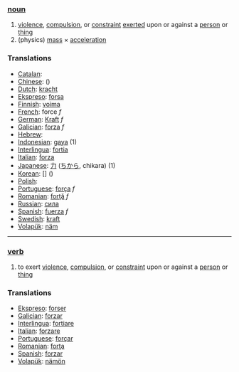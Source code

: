 === [[noun]] ===
# [[violence]], [[compulsion]], or [[constraint]] [[exerted]] upon or against a [[person]] or [[thing]]
# (physics) [[mass]] &times; [[acceleration]]

=== Translations ===

*[[Catalan]]: [[]] '' ''
*[[Chinese]]: [[]] ()
*[[Dutch]]: [[kracht]]
*[[Ekspreso]]: [[forsa]]
*[[Finnish]]: [[voima]]
*[[French]]: force ''f''
*[[German]]: [[Kraft]] ''f''
*[[Galician]]: [[forza]] ''f''
*[[Hebrew]]: [[]] '' ''
*[[Indonesian]]: [[gaya]] (1)
*[[Interlingua]]: [[fortia]]
*[[Italian]]: [[forza]] 
*[[Japanese]]: [[力]] ([[ちから]], chikara) (1)
*[[Korean]]: [[]] [] ()
*[[Polish]]: [[]]
*[[Portuguese]]: [[força]] ''f''
*[[Romanian]]: [[forţă]] ''f''
*[[Russian]]: [[сила]]
*[[Spanish]]: [[fuerza]] ''f''
*[[Swedish]]: [[kraft]]
*[[Volapük]]: [[näm]]

----

=== [[verb]] ===
# to exert [[violence]], [[compulsion]], or [[constraint]] upon or against a [[person]] or [[thing]]

=== Translations ===

*[[Ekspreso]]: [[forser]]
*[[Galician]]: [[forzar]]
*[[Interlingua]]: [[fortiare]]
*[[Italian]]: [[forzare]] 
*[[Portuguese]]: [[forçar]]
*[[Romanian]]: [[forţa]]
*[[Spanish]]: [[forzar]]
*[[Volapük]]: [[nämön]]